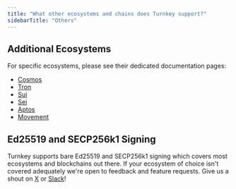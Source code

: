 ```yaml
---
title: "What other ecosystems and chains does Turnkey support?"
sidebarTitle: "Others"
---
```


## Additional Ecosystems

For specific ecosystems, please see their dedicated documentation pages:

- [Cosmos](/ecosystems/cosmos)
- [Tron](/ecosystems/tron)
- [Sui](/ecosystems/sui)
- [Sei](/ecosystems/sei)
- [Aptos](/ecosystems/aptos)
- [Movement](/ecosystems/movement)

## Ed25519 and SECP256k1 Signing

Turnkey supports bare Ed25519 and SECP256k1 signing which covers most ecosystems and blockchains out there.
If your ecosystem of choice isn't covered adequately we're open to feedback and feature requests.
Give us a shout on [X](https://x.com/turnkeyhq/) or [Slack](https://join.slack.com/t/clubturnkey/shared_invite/zt-31v4yhgw6-PwBzyNsWCCBTk2xft3EoHQ)!
